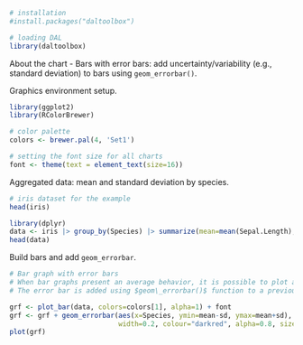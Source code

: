 ```r
# installation 
#install.packages("daltoolbox")

# loading DAL
library(daltoolbox) 
```

About the chart
- Bars with error bars: add uncertainty/variability (e.g., standard deviation) to bars using `geom_errorbar()`.

Graphics environment setup.
```r
library(ggplot2)
library(RColorBrewer)

# color palette
colors <- brewer.pal(4, 'Set1')

# setting the font size for all charts
font <- theme(text = element_text(size=16))
```

Aggregated data: mean and standard deviation by species.
```r
# iris dataset for the example
head(iris)
```

```r
library(dplyr)
data <- iris |> group_by(Species) |> summarize(mean=mean(Sepal.Length), sd=sd(Sepal.Length))
head(data)
```


Build bars and add `geom_errorbar`.
```r
# Bar graph with error bars
# When bar graphs present an average behavior, it is possible to plot a dispersion around it using an error bar.
# The error bar is added using $geom\_errorbar()$ function to a previously defined bar graph. 

grf <- plot_bar(data, colors=colors[1], alpha=1) + font
grf <- grf + geom_errorbar(aes(x=Species, ymin=mean-sd, ymax=mean+sd), 
                           width=0.2, colour="darkred", alpha=0.8, size=1.1) 
plot(grf)
```
